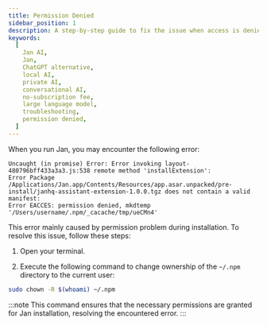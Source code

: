 ```yaml
---
title: Permission Denied
sidebar_position: 1
description: A step-by-step guide to fix the issue when access is denied due to insufficient permissions.
keywords:
  [
    Jan AI,
    Jan,
    ChatGPT alternative,
    local AI,
    private AI,
    conversational AI,
    no-subscription fee,
    large language model,
    troubleshooting,
    permission denied,
  ]
---
```


<head>
  <title>Resolving "Permission Denied" Error in Jan AI</title>
  <meta charSet="utf-8" />
  <meta name="description" content="Learn how to resolve the 'Permission Denied' error encountered while running Jan AI by changing ownership of the `~/.npm` directory to the current user." />
  <meta name="keywords" content="Jan AI, Jan, ChatGPT alternative, local AI, private AI, conversational AI, no-subscription fee, large language model, troubleshooting, permission denied" />
  <meta name="twitter:card" content="summary" />
  <link rel="canonical" href="https://jan.ai/troubleshooting/permission-denied" />
  <meta property="og:title" content="Resolving 'Permission Denied' Error in Jan AI" />
  <meta property="og:description" content="Learn how to resolve the 'Permission Denied' error encountered while running Jan AI by changing ownership of the `~/.npm` directory to the current user." />
  <meta property="og:url" content="https://jan.ai/troubleshooting/permission-denied" />
  <meta property="og:type" content="article" />
  <meta property="og:image" content="https://jan.ai/img/og-image.png" />
</head>

When you run Jan, you may encounter the following error:

```
Uncaught (in promise) Error: Error invoking layout-480796bff433a3a3.js:538 remote method 'installExtension':
Error Package /Applications/Jan.app/Contents/Resources/app.asar.unpacked/pre-install/janhq-assistant-extension-1.0.0.tgz does not contain a valid manifest:
Error EACCES: permission denied, mkdtemp '/Users/username/.npm/_cacache/tmp/ueCMn4'
```

This error mainly caused by permission problem during installation. To resolve this issue, follow these steps:

1. Open your terminal.

2. Execute the following command to change ownership of the `~/.npm` directory to the current user:

```sh
sudo chown -R $(whoami) ~/.npm
```
:::note
This command ensures that the necessary permissions are granted for Jan installation, resolving the encountered error.
:::